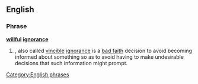 ==English==

===Phrase===
'''[[willful]] [[ignorance]]'''

# {{idiom}}, also called [[vincible]] [[ignorance]] is a [[bad faith]] decision to avoid becoming informed about something so as to avoid having to make undesirable decisions that such information might prompt.

[[Category:English phrases]]
